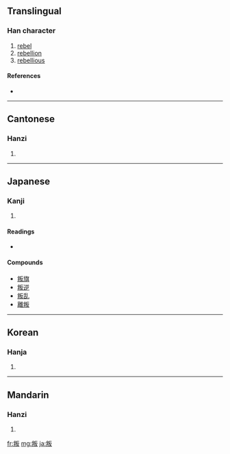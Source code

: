 ==Translingual==

===Han character===
{{Han char|rn=29|rad=又|as=07|sn=9|four=9154<sub>7</sub>|canj=火手竹水 (FQHE)}}

# [[rebel]]
# [[rebellion]]
# [[rebellious]]

====References====
* {{Han ref|kx=0166.120|dkj=03166|dj=0378.060|hdz=10398.020|uh=53DB|ud=21467|bh=AB71|bd=43889}}

----

==Cantonese==

===Hanzi===
{{yue-hanzi|jyut=|y=bun6}}

# {{defn|Cantonese}}

----

==Japanese==

===Kanji===
{{ja-kanji|grade=|rs=又07}}

# {{defn|Japanese}}

====Readings====
* {{ja-readings|on=[[はん]] (han), [[ばん]] (ban)|kun=[[そむく]] (somuku)}}

====Compounds====
* [[叛旗]]
* [[叛逆]]
* [[叛乱]]
* [[離叛]]

----

==Korean==

===Hanja===
{{ko-hanja|hangeul=반|rv=ban|mr=pan}}

# {{defn|Korean}}

----

==Mandarin==

===Hanzi===
{{cmn-hanzi|pin=[[gōu]] ([[gou1]]), [[pàn]] ([[pan4]])|wg=kou<sup>1</sup>, p'an<sup>4</sup>}}

# {{defn|Mandarin}}

[[fr:叛]]
[[mg:叛]]
[[ja:叛]]